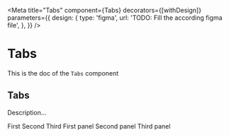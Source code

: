 <!--- Tabs.stories.mdx --->


<Meta
  title="Tabs"
  component={Tabs}
  decorators={[withDesign]}
  parameters={{
    design: {
      type: 'figma',
      url: 'TODO: Fill the according figma file',
    },
  }}
/>

# Tabs

This is the doc of the `Tabs` component

## Tabs

Description...

<Canvas>
  <Story name="base">
    <Box padding={8} background="primary100">
      <TabGroup label="Some stuff for the label" id="tabs">
        <Tabs>
          <Tab>First</Tab>
          <Tab>Second</Tab>
          <Tab>Third</Tab>
        </Tabs>
        <TabPanels>
          <TabPanel>First panel</TabPanel>
          <TabPanel>Second panel</TabPanel>
          <TabPanel>Third panel</TabPanel>
        </TabPanels>
      </TabGroup>
    </Box>
  </Story>
</Canvas>
